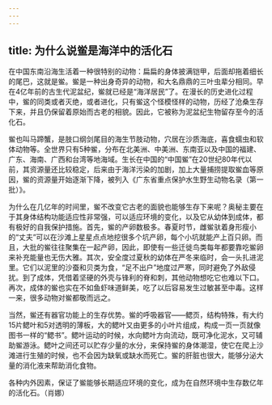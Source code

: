 ```yaml
---
---
---
```

title: 为什么说鲎是海洋中的活化石
---




在中国东南沿海生活着一种很特别的动物：扁扁的身体披满铠甲，后面却拖着细长的尾巴，这就是鲎。鲎是一种出身奇异的动物，和大名鼎鼎的三叶虫辈分相同。早在4亿年前的古生代泥盆纪，鲎就已经是“海洋居民”了。在漫长的历史进化过程中，鲎的同类或者灭绝，或者进化，只有鲎这个怪模怪样的动物，历经了沧桑生存下来，并且仍保留着原始而古老的相貌。因此，它被称为泥盆纪生物留存至今的活化石。



鲎也叫马蹄蟹，是肢口纲剑尾目的海生节肢动物，穴居在沙质海底，喜食蠕虫和软体动物等。全世界只有5种鲎，分布在北美洲、中美洲、东南亚以及中国的福建、广东、海南、广西和台湾等地海域。生长在中国的“中国鲎”在20世纪80年代以前，其资源量还比较稳定，后来由于海洋污染的加剧，加上大量捕捞提取鲎血等原因，鲎的资源量开始逐渐下降，被列入《广东省重点保护水生野生动物名录（第一批）》。

为什么在几亿年的时间里，鲎不改变它古老的面貌也能够生存下来呢？奥秘主要在于其身体结构功能适应性非常强，可以适应环境的变化，以及它从幼体到成体，都有极好的自我保护措施。首先，鲎的产卵数极多。春夏时节，雌鲎驮着身形瘦小的“丈夫”可以在沙滩上星星点点地挖很多个坑产卵，每个小坑就能产上百只卵。而且，大批的鲎往往聚集在一起产卵，因此，即使有一些迁徙鸟类每年都要靠吃鲎卵来补充能量也无伤大雅。其次，安全度过夏秋的幼体在严冬来临时，会一头扎进泥里。它们以泥里的沙蚕和贝类为食，“足不出户”地度过严寒，同时避免了外敌侵扰。到了成体，凭借着坚硬的外壳与锋利的脊和刺，其他动物想吃它也难以下口。再次，成体的鲎也实在不如鱼虾味道鲜美，吃了以后容易发生过敏甚至中毒。这样一来，很多动物对鲎都敬而远之。

当然，鲎还有器官功能上的生存优势。鲎的呼吸器官——鳃页，结构特殊，有大约15片鳃叶和5对透明的薄板，大的鳃叶又由更多的小叶片组成，构成一页一页就像图书一样的“鳃书”。鳃叶运动的时候，水向鳃叶方向流动，既可净化泥水，又可辅助鲎游泳。鳃叶之间还可以贮存少量的水分，来保持鲎的身体潮湿，使它在爬上沙滩进行生殖的时候，也不会因为缺氧或缺水而死亡。鲎的肝脏也很大，能够分泌大量的消化液来帮助消化食物。

各种内外因素，保证了鲎能够长期适应环境的变化，成为在自然环境中生存数亿年的活化石。（肖娜）